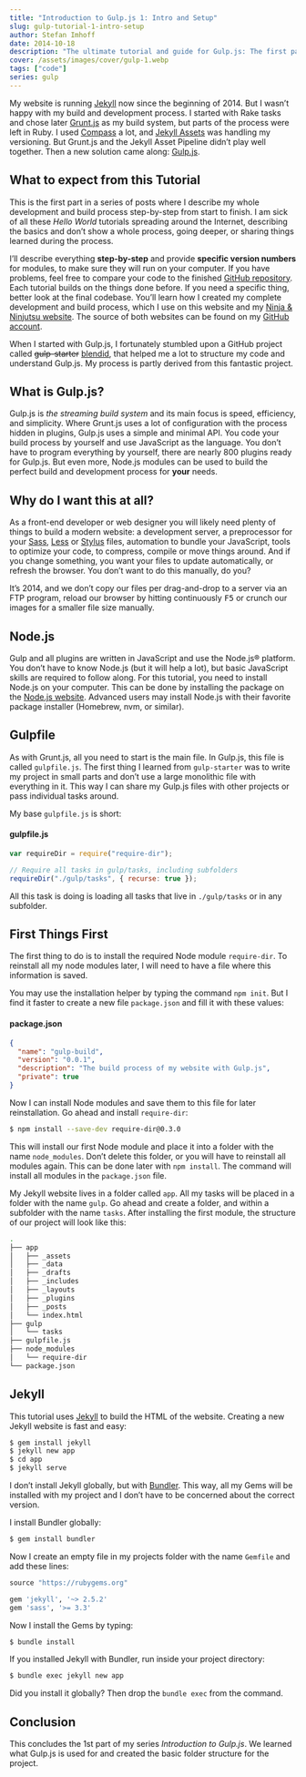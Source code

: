 ```yaml
---
title: "Introduction to Gulp.js 1: Intro and Setup"
slug: gulp-tutorial-1-intro-setup
author: Stefan Imhoff
date: 2014-10-18
description: "The ultimate tutorial and guide for Gulp.js: The first part of my series on Gulp.js. What is Gulp.js? Why use it? And how to install Gulp and Jekyll."
cover: /assets/images/cover/gulp-1.webp
tags: ["code"]
series: gulp
---
```


My website is running [Jekyll](https://jekyllrb.com/) now since the beginning of 2014. But I wasn’t happy with my build and development process. I started with Rake tasks and chose later [Grunt.js](https://gruntjs.com/) as my build system, but parts of the process were left in Ruby. I used [Compass](http://compass-style.org/) a lot, and [Jekyll Assets](http://ixti.net/jekyll-assets/) was handling my versioning. But Grunt.js and the Jekyll Asset Pipeline didn’t play well together. Then a new solution came along: [Gulp.js](https://gulpjs.com/).

## What to expect from this Tutorial

This is the first part in a series of posts where I describe my whole development and build process step-by-step from start to finish. I am sick of all these _Hello World_ tutorials spreading around the Internet, describing the basics and don’t show a whole process, going deeper, or sharing things learned during the process.

I’ll describe everything **step-by-step** and provide **specific version numbers** for modules, to make sure they will run on your computer. If you have problems, feel free to compare your code to the finished [GitHub repository](https://github.com/kogakure/gulp-tutorial). Each tutorial builds on the things done before. If you need a specific thing, better look at the final codebase. You’ll learn how I created my complete development and build process, which I use on this website and my [Ninja & Ninjutsu website](https://www.kogakure.de). The source of both websites can be found on my [GitHub account](https://github.com/kogakure).

When I started with Gulp.js, I fortunately stumbled upon a GitHub project called <del>gulp-starter</del> <ins>[blendid](https://github.com/vigetlabs/blendid)</ins>, that helped me a lot to structure my code and understand Gulp.js. My process is partly derived from this fantastic project.

## What is Gulp.js?

Gulp.js is _the streaming build system_ and its main focus is speed, efficiency, and simplicity. Where Grunt.js uses a lot of configuration with the process hidden in plugins, Gulp.js uses a simple and minimal API. You code your build process by yourself and use JavaScript as the language. You don’t have to program everything by yourself, there are nearly 800 plugins ready for Gulp.js. But even more, Node.js modules can be used to build the perfect build and development process for **your** needs.

## Why do I want this at all?

As a front-end developer or web designer you will likely need plenty of things to build a modern website: a development server, a preprocessor for your [Sass](http://sass-lang.com/), [Less](http://lesscss.org/) or [Stylus](http://learnboost.github.io/stylus/) files, automation to bundle your JavaScript, tools to optimize your code, to compress, compile or move things around. And if you change something, you want your files to update automatically, or refresh the browser. You don’t want to do this manually, do you?

It’s 2014, and we don’t copy our files per drag-and-drop to a server via an FTP program, reload our browser by hitting continuously <kbd>F5</kbd> or crunch our images for a smaller file size manually.

## Node.js

Gulp and all plugins are written in JavaScript and use the Node.js® platform. You don’t have to know Node.js (but it will help a lot), but basic JavaScript skills are required to follow along. For this tutorial, you need to install Node.js on your computer. This can be done by installing the package on the [Node.js website](https://nodejs.org/). Advanced users may install Node.js with their favorite package installer (Homebrew, nvm, or similar).

## Gulpfile

As with Grunt.js, all you need to start is the main file. In Gulp.js, this file is called `gulpfile.js`. The first thing I learned from `gulp-starter` was to write my project in small parts and don’t use a large monolithic file with everything in it. This way I can share my Gulp.js files with other projects or pass individual tasks around.

My base `gulpfile.js` is short:

#### gulpfile.js

```javascript
var requireDir = require("require-dir");

// Require all tasks in gulp/tasks, including subfolders
requireDir("./gulp/tasks", { recurse: true });
```

All this task is doing is loading all tasks that live in `./gulp/tasks` or in any subfolder.

## First Things First

The first thing to do is to install the required Node module `require-dir`. To reinstall all my node modules later, I will need to have a file where this information is saved.

You may use the installation helper by typing the command `npm init`. But I find it faster to create a new file `package.json` and fill it with these values:

#### package.json

```json
{
  "name": "gulp-build",
  "version": "0.0.1",
  "description": "The build process of my website with Gulp.js",
  "private": true
}
```

Now I can install Node modules and save them to this file for later reinstallation. Go ahead and install `require-dir`:

```bash
$ npm install --save-dev require-dir@0.3.0
```

This will install our first Node module and place it into a folder with the name `node_modules`. Don’t delete this folder, or you will have to reinstall all modules again. This can be done later with `npm install`. The command will install all modules in the `package.json` file.

My Jekyll website lives in a folder called `app`. All my tasks will be placed in a folder with the name `gulp`. Go ahead and create a folder, and within a subfolder with the name `tasks`. After installing the first module, the structure of our project will look like this:

```bash
.
├── app
│   ├── _assets
│   ├── _data
│   ├── _drafts
│   ├── _includes
│   ├── _layouts
│   ├── _plugins
│   ├── _posts
│   └── index.html
├── gulp
│   └── tasks
├── gulpfile.js
├── node_modules
│   └── require-dir
└── package.json
```

## Jekyll

This tutorial uses [Jekyll](https://jekyllrb.com/) to build the HTML of the website. Creating a new Jekyll website is fast and easy:

```bash
$ gem install jekyll
$ jekyll new app
$ cd app
$ jekyll serve
```

I don’t install Jekyll globally, but with [Bundler](https://bundler.io/). This way, all my Gems will be installed with my project and I don’t have to be concerned about the correct version.

I install Bundler globally:

```bash
$ gem install bundler
```

Now I create an empty file in my projects folder with the name `Gemfile` and add these lines:

```ruby
source "https://rubygems.org"

gem 'jekyll', '~> 2.5.2'
gem 'sass', '>= 3.3'
```

Now I install the Gems by typing:

```bash
$ bundle install
```

If you installed Jekyll with Bundler, run inside your project directory:

```bash
$ bundle exec jekyll new app
```

Did you install it globally? Then drop the `bundle exec` from the command.

## Conclusion

This concludes the 1st part of my series _Introduction to Gulp.js_. We learned what Gulp.js is used for and created the basic folder structure for the project.

<Figure>
  <MoreLink href="https://github.com/kogakure/gulp-tutorial" text="View Source on GitHub" />
</Figure>
